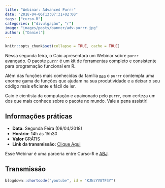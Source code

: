```yaml
---
title: "Webinar: Advanced Purrr"
date: "2018-04-06T13:07:31+02:00"
tags: ["curso-R"]
categories: ["divulgação", "r"]
image: "images/posts/banner/adv-purrr.jpg"
author: ["Daniel"]
---
```


```r
knitr::opts_chunk$set(collapse = TRUE, cache = TRUE)
```

Nessa segunda feira, o Caio apresentará um Webinar sobre `purrr` avançado.
O pacote [`purrr`](http://purrr.tidyverse.org) é um kit de ferramentas completo e consistente para programação funcional em R. 

Além das funções mais conhecidas da família [`map`](http://purrr.tidyverse.org/reference/map.html) o `purrr` contempla uma enorme gama de funções que ajudam na sua produtividade e a deixar o seu código mais eficiente e fácil de ler.

Caio é cientista da computação e apaixonado pelo `purrr`, com certeza um dos que mais conhece sobre o pacote no mundo. Vale a pena assistir!

## Informações práticas

- **Data:** Segunda Feira (08/04/2018)
- **Horário:** 14h às 15h30
- **Valor** GRÁTIS
- **Link da transmissão:** [Clique Aqui](https://youtu.be/KJNzYVGTF3Y)

Esse Webinar é uma parceria entre Curso-R e [ABJ](https://abj.org.br).

## Transmissão

```r
blogdown::shortcode("youtube", id = "KJNzYVGTF3Y")
```

